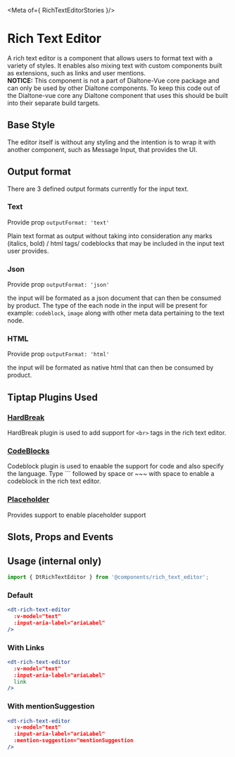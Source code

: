 

<Meta of={ RichTextEditorStories }/>

# Rich Text Editor

<Subtitle>
  A rich text editor is a component that allows users to format text with a
  variety of styles. It enables also mixing text with custom components built as
  extensions, such as links and user mentions.
</Subtitle>

<div class="d-notice d-notice--info d-wmx100p">
<b>NOTICE:</b> This component is not a part of Dialtone-Vue core package and can
only be used by other Dialtone components. To keep this code out of the
Dialtone-vue core any Dialtone component that uses this should be built into
their separate build targets.
</div>

## Base Style

The editor itself is without any styling and the intention is to wrap it with
another component, such as Message Input, that provides the UI.

<Canvas>
  <Story of={RichTextEditorStories.Default} />
</Canvas>

## Output format

There are 3 defined output formats currently for the input text.

### Text

Provide prop `outputFormat: 'text'`

Plain text format as output without taking into consideration any marks (italics, bold) / html tags/ codeblocks
that may be included in the input text user provides.

### Json

Provide prop `outputFormat: 'json'`

the input will be formated as a json document that can then be consumed by product.
The type of the each node in the input will be present for example: `codeblock`, `image`
along with other meta data pertaining to the text node.

### HTML

Provide prop `outputFormat: 'html'`

the input will be formated as native html that can then be consumed by product.

## Tiptap Plugins Used

### [HardBreak](https://tiptap.dev/api/nodes/hard-break)

HardBreak plugin is used to add support for `<br>` tags in the rich text editor.

### [CodeBlocks](https://tiptap.dev/api/nodes/code-block)

Codeblock plugin is used to enaable the support for code and also specify the language. Type ``` followed by space
or ~~~ with space to enable a codeblock in the rich text editor.

### [Placeholder](https://tiptap.dev/api/extensions/placeholder)

Provides support to enable placeholder support

## Slots, Props and Events

<Controls />

## Usage (internal only)

```js
import { DtRichTextEditor } from '@components/rich_text_editor';
```

### Default

```jsx
<dt-rich-text-editor
  :v-model="text"
  :input-aria-label="ariaLabel"
/>
```

### With Links

```jsx
<dt-rich-text-editor
  :v-model="text"
  :input-aria-label="ariaLabel"
  link
/>
```

### With mentionSuggestion

```jsx
<dt-rich-text-editor
  :v-model="text"
  :input-aria-label="ariaLabel"
  :mention-suggestion="mentionSuggestion
/>
```
